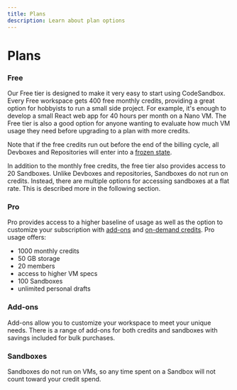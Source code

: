 ```yaml
---
title: Plans
description: Learn about plan options
---
```



# Plans 


### Free 
Our Free tier is designed to make it very easy to start using CodeSandbox. 
Every Free workspace gets 400 free monthly credits, providing a great option for hobbyists to run a small side project. For example, it's enough to develop a small React web app for 40 hours per month on a Nano VM. 
The Free tier is also a good option for anyone wanting to evaluate how much VM usage they need before upgrading to a plan with more credits.

Note that if the free credits run out before the end of the billing cycle, all Devboxes and Repositories will enter into a [frozen state](#my-devbox-is-frozen-what-does-that-mean). 

In addition to the monthly free credits, the free tier also provides access to 20 Sandboxes. 
Unlike Devboxes and repositories, Sandboxes do not run on credits. Instead, there are multiple options for accessing sandboxes at a flat rate. This is described more in the following section.

### Pro 
Pro provides access to a higher baseline of usage as well as the option to customize your subscription with [add-ons](#addons) and [on-demand credits](/learn/credit-usage/credits#on-demand-credits). 
Pro usage offers:
- 1000 monthly credits
- 50 GB storage
- 20 members
- access to higher VM specs
- 100 Sandboxes
- unlimited personal drafts


### Add-ons
Add-ons allow you to customize your workspace to meet your unique needs.
There is a range of add-ons for both credits and sandboxes with savings included for bulk purchases. 


### Sandboxes 
Sandboxes do not run on VMs, so any time spent on a Sandbox will not count toward your credit spend. 